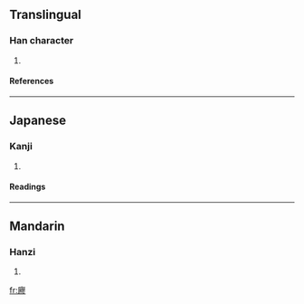 ==Translingual==
===Han character===
{{Han char|rn=53|rad=广|as=15|sn=18|four=|canj=戈月尸竹 (IBSH)}}
# {{defn|Han|sort=广15}}
====References====
{{Han ref|kx=0351.290|dkj=09525|dj=0665.120|hdz=20907.110|uh=5EEB|ud=24299}}
----
==Japanese==
===Kanji===
{{ja-kanji|grade=|rs=广15}}
# {{defn|Japanese}} 
====Readings====
{{ja-readings|on=[[りょう]] (ryō), [[ろう]] (rō)|kun=[[むなしい]] (munashii), [[うつろ]] (utsuro)}}
----
==Mandarin==
===Hanzi===
{{cmn-hanzi|pin=[[liáo]] (liao2), [[pǎi]] (pai3)|wg=liao<sup>2</sup>, p'ai<sup>3</sup>}}
# {{defn|Mandarin}}

[[fr:廫]]